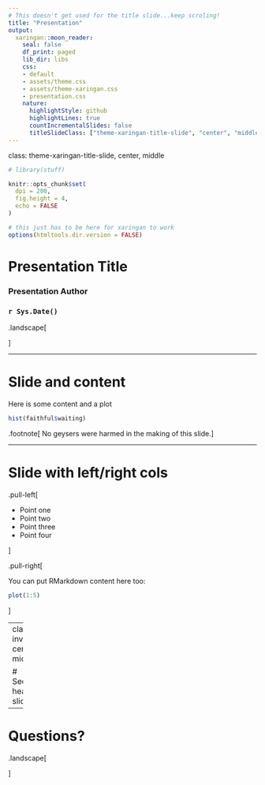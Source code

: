 ```yaml
---
# This doesn't get used for the title slide...keep scroling!
title: "Presentation"
output:
  xaringan::moon_reader:
    seal: false
    df_print: paged
    lib_dir: libs
    css:
    - default
    - assets/theme.css
    - assets/theme-xaringan.css
    - presentation.css
    nature:
      highlightStyle: github
      highlightLines: true
      countIncrementalSlides: false
      titleSlideClass: ["theme-xaringan-title-slide", "center", "middle"]
---
```

class: theme-xaringan-title-slide, center, middle

```r
# library(stuff)

knitr::opts_chunk$set(
  dpi = 200,
  fig.height = 4,
  echo = FALSE
)

# this just has to be here for xaringan to work
options(htmltools.dir.version = FALSE)
```

<!-- this is actually the title slide --->

# Presentation Title

### Presentation Author

### `r Sys.Date()`

<!-- this is how you get the parliament hill blue thing on your slide  --->
.landscape[

]

---

# Slide and content

Here is some content and a plot

```r
hist(faithful$waiting)
```


.footnote[
No geysers were harmed in the making of this slide.
]

---

# Slide with left/right cols

.pull-left[

- Point one
- Point two
- Point three
- Point four

]

.pull-right[

You can put RMarkdown content here too:

```r
plot(1:5)
```

]

---
class: inverse, center, middle

# Section header slide

---

# Questions?

.landscape[

]
